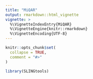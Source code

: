 ```yaml
---
title: "MiQAR"
output: rmarkdown::html_vignette
vignette: >
  %\VignetteIndexEntry{MiQAR}
  %\VignetteEngine{knitr::rmarkdown}
  %\VignetteEncoding{UTF-8}
---
```


```r
knitr::opts_chunk$set(
  collapse = TRUE,
  comment = "#>"
)
```

```r
library(SLINGtools)
```
